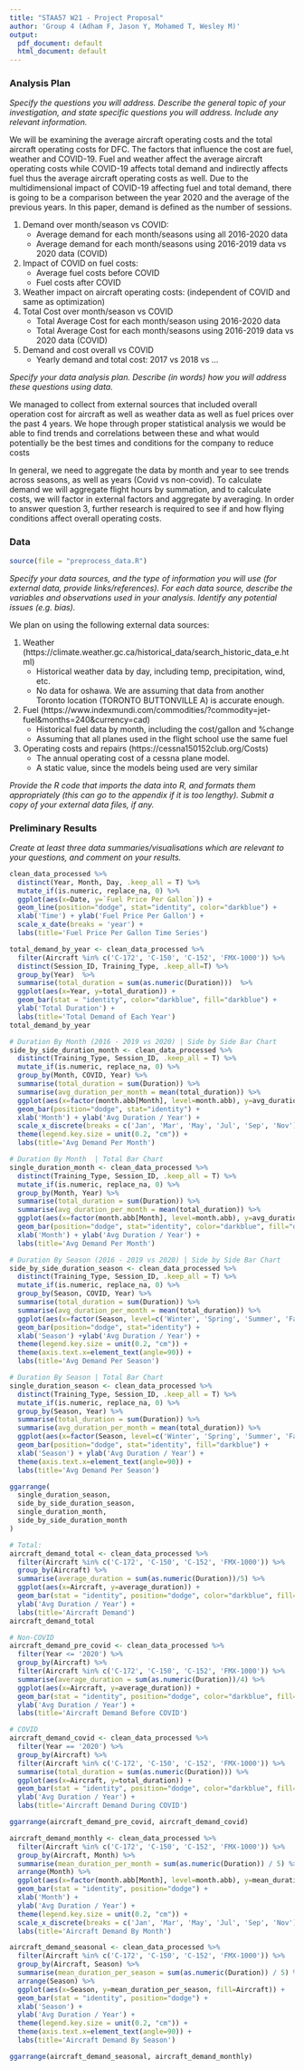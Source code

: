 ```yaml
---
title: "STAA57 W21 - Project Proposal"
author: 'Group 4 (Adham F, Jason Y, Mohamed T, Wesley M)'
output:
  pdf_document: default
  html_document: default
---
```


### Analysis Plan 

*Specify the questions you will address. Describe the general topic of your investigation, and state specific questions you will address. Include any relevant information.*

We will be examining the average aircraft operating costs and the total aircraft operating costs for DFC. The factors that influence the cost are fuel, weather and COVID-19. Fuel and weather affect the average aircraft operating costs while COVID-19 affects total demand and indirectly affects fuel thus the average aircraft operating costs as well. Due to the multidimensional impact of COVID-19 affecting fuel and total demand, there is going to be a comparison between the year 2020 and the average of the previous years. In this paper, demand is defined as the number of sessions.

1. Demand over month/season vs COVID:
    - Average demand for each month/seasons using all 2016-2020 data
    - Average demand for each month/seasons using 2016-2019 data vs 2020 data (COVID)
2. Impact of COVID on fuel costs:
    - Average fuel costs before COVID
    - Fuel costs after COVID
3. Weather impact on aircraft operating costs: (independent of COVID and same as optimization)
4. Total Cost over month/season vs COVID
    - Total Average Cost for each month/season using 2016-2020 data
    - Total Average Cost for each month/seasons using 2016-2019 data vs 2020 data (COVID)
5. Demand and cost overall vs COVID
    - Yearly demand and total cost: 2017 vs 2018 vs ...

*Specify your data analysis plan. Describe (in words) how you will address these questions using data.*

We managed to collect from external sources that included overall operation cost for aircraft as well as weather data as well as fuel prices over the past 4 years. We hope through proper statistical analysis we would be able to find trends and correlations between these and what would potentially be the best times and conditions for the company to reduce costs

In general, we need to aggregate the data by month and year to see trends across seasons, as well as years (Covid vs non-covid). 
To calculate demand we will aggregate flight hours by summation, and to calculate costs, we will factor in external factors and aggregate by averaging.
In order to answer question 3, further research is required to see if and how flying conditions affect overall operating costs.

### Data

```r
source(file = "preprocess_data.R")
```
*Specify your data sources, and the type of information you will use (for external data, provide links/references). For each data source, describe the variables and observations used in your analysis. Identify any potential issues (e.g. bias).*  

We plan on using the following external data sources:

1. Weather (https://climate.weather.gc.ca/historical_data/search_historic_data_e.html)
    - Historical weather data by day, including temp, precipitation, wind, etc.
    - No data for oshawa. We are assuming that data from another Toronto location (TORONTO BUTTONVILLE A) is accurate enough.
2. Fuel (https://www.indexmundi.com/commodities/?commodity=jet-fuel&months=240&currency=cad)
    - Historical fuel data by month, including the cost/gallon and %change
    - Assuming that all planes used in the flight school use the same fuel
3. Operating costs and repairs (https://cessna150152club.org/Costs) 
    - The annual operating cost of a cessna plane model.
    - A static value, since the models being used are very similar


*Provide the R code that imports the data into R, and formats them appropriately (this can go to the appendix if it is too lengthy). Submit a copy of your external data files, if any. *


### Preliminary Results

*Create at least three data summaries/visualisations which are relevant to your questions, and comment on your results. *

```r
clean_data_processed %>%
  distinct(Year, Month, Day, .keep_all = T) %>%
  mutate_if(is.numeric, replace_na, 0) %>%
  ggplot(aes(x=Date, y=`Fuel Price Per Gallon`)) + 
  geom_line(position="dodge", stat="identity", color="darkblue") +
  xlab('Time') + ylab('Fuel Price Per Gallon') +
  scale_x_date(breaks = 'year') +
  labs(title='Fuel Price Per Gallon Time Series')
```
```r
total_demand_by_year <- clean_data_processed %>%
  filter(Aircraft %in% c('C-172', 'C-150', 'C-152', 'FMX-1000')) %>%
  distinct(Session_ID, Training_Type, .keep_all=T) %>%
  group_by(Year)  %>%
  summarise(total_duration = sum(as.numeric(Duration)))  %>%
  ggplot(aes(x=Year, y=total_duration)) + 
  geom_bar(stat = "identity", color="darkblue", fill="darkblue") +
  ylab('Total Duration') +
  labs(title='Total Demand of Each Year')
total_demand_by_year
```

```r
# Duration By Month (2016 - 2019 vs 2020) | Side by Side Bar Chart
side_by_side_duration_month <- clean_data_processed %>%
  distinct(Training_Type, Session_ID, .keep_all = T) %>%
  mutate_if(is.numeric, replace_na, 0) %>%
  group_by(Month, COVID, Year) %>%
  summarise(total_duration = sum(Duration)) %>%
  summarise(avg_duration_per_month = mean(total_duration)) %>%
  ggplot(aes(x=factor(month.abb[Month], level=month.abb), y=avg_duration_per_month, fill=COVID)) + 
  geom_bar(position="dodge", stat="identity") +
  xlab('Month') + ylab('Avg Duration / Year') + 
  scale_x_discrete(breaks = c('Jan', 'Mar', 'May', 'Jul', 'Sep', 'Nov')) +
  theme(legend.key.size = unit(0.2, "cm")) +
  labs(title='Avg Demand Per Month')
```

```r
# Duration By Month  | Total Bar Chart
single_duration_month <- clean_data_processed %>%
  distinct(Training_Type, Session_ID, .keep_all = T) %>%
  mutate_if(is.numeric, replace_na, 0) %>%
  group_by(Month, Year) %>%
  summarise(total_duration = sum(Duration)) %>%
  summarise(avg_duration_per_month = mean(total_duration)) %>%
  ggplot(aes(x=factor(month.abb[Month], level=month.abb), y=avg_duration_per_month)) + 
  geom_bar(position="dodge", stat="identity", color="darkblue", fill="darkblue") +
  xlab('Month') + ylab('Avg Duration / Year') + 
  labs(title='Avg Demand Per Month')
```

```r
# Duration By Season (2016 - 2019 vs 2020) | Side by Side Bar Chart
side_by_side_duration_season <- clean_data_processed %>%
  distinct(Training_Type, Session_ID, .keep_all = T) %>%
  mutate_if(is.numeric, replace_na, 0) %>%
  group_by(Season, COVID, Year) %>%
  summarise(total_duration = sum(Duration)) %>%
  summarise(avg_duration_per_month = mean(total_duration)) %>%
  ggplot(aes(x=factor(Season, level=c('Winter', 'Spring', 'Summer', 'Fall')), y=avg_duration_per_month, fill=COVID)) + 
  geom_bar(position="dodge", stat="identity") +
  xlab('Season') +ylab('Avg Duration / Year') + 
  theme(legend.key.size = unit(0.2, "cm")) +
  theme(axis.text.x=element_text(angle=90)) +
  labs(title='Avg Demand Per Season')
```

```r
# Duration By Season | Total Bar Chart
single_duration_season <- clean_data_processed %>%
  distinct(Training_Type, Session_ID, .keep_all = T) %>%
  mutate_if(is.numeric, replace_na, 0) %>%
  group_by(Season, Year) %>%
  summarise(total_duration = sum(Duration)) %>%
  summarise(avg_duration_per_month = mean(total_duration)) %>%
  ggplot(aes(x=factor(Season, level=c('Winter', 'Spring', 'Summer', 'Fall')), y=avg_duration_per_month)) + 
  geom_bar(position="dodge", stat="identity", fill="darkblue") +
  xlab('Season') + ylab('Avg Duration / Year') + 
  theme(axis.text.x=element_text(angle=90)) +
  labs(title='Avg Demand Per Season')
```

```r
ggarrange(
  single_duration_season, 
  side_by_side_duration_season,
  single_duration_month, 
  side_by_side_duration_month
)
```

```r
# Total:
aircraft_demand_total <- clean_data_processed %>%
  filter(Aircraft %in% c('C-172', 'C-150', 'C-152', 'FMX-1000')) %>%
  group_by(Aircraft) %>%
  summarise(average_duration = sum(as.numeric(Duration))/5) %>%
  ggplot(aes(x=Aircraft, y=average_duration)) + 
  geom_bar(stat = "identity", position="dodge", color="darkblue", fill="darkblue") +
  ylab('Avg Duration / Year') + 
  labs(title='Aircraft Demand')
aircraft_demand_total
```

```r
# Non-COVID
aircraft_demand_pre_covid <- clean_data_processed %>%
  filter(Year <= '2020') %>%
  group_by(Aircraft) %>%
  filter(Aircraft %in% c('C-172', 'C-150', 'C-152', 'FMX-1000')) %>%
  summarise(average_duration = sum(as.numeric(Duration))/4) %>%
  ggplot(aes(x=Aircraft, y=average_duration)) + 
  geom_bar(stat = "identity", position="dodge", color="darkblue", fill="darkblue") +
  ylab('Avg Duration / Year') + 
  labs(title='Aircraft Demand Before COVID')

# COVID
aircraft_demand_covid <- clean_data_processed %>%
  filter(Year == '2020') %>%
  group_by(Aircraft) %>%
  filter(Aircraft %in% c('C-172', 'C-150', 'C-152', 'FMX-1000')) %>%
  summarise(total_duration = sum(as.numeric(Duration))) %>%
  ggplot(aes(x=Aircraft, y=total_duration)) + 
  geom_bar(stat = "identity", position="dodge", color="darkblue", fill="darkblue") +
  ylab('Avg Duration / Year') + 
  labs(title='Aircraft Demand During COVID')

ggarrange(aircraft_demand_pre_covid, aircraft_demand_covid)
```

```r
aircraft_demand_monthly <- clean_data_processed %>%
  filter(Aircraft %in% c('C-172', 'C-150', 'C-152', 'FMX-1000')) %>%
  group_by(Aircraft, Month) %>%
  summarise(mean_duration_per_month = sum(as.numeric(Duration)) / 5) %>%
  arrange(Month) %>%
  ggplot(aes(x=factor(month.abb[Month], level=month.abb), y=mean_duration_per_month, fill=Aircraft)) + 
  geom_bar(stat = "identity", position="dodge") +
  xlab('Month') +
  ylab('Avg Duration / Year') + 
  theme(legend.key.size = unit(0.2, "cm")) +
  scale_x_discrete(breaks = c('Jan', 'Mar', 'May', 'Jul', 'Sep', 'Nov')) +
  labs(title='Aircraft Demand By Month')

aircraft_demand_seasonal <- clean_data_processed %>%
  filter(Aircraft %in% c('C-172', 'C-150', 'C-152', 'FMX-1000')) %>%
  group_by(Aircraft, Season) %>%
  summarise(mean_duration_per_season = sum(as.numeric(Duration)) / 5) %>%
  arrange(Season) %>%
  ggplot(aes(x=Season, y=mean_duration_per_season, fill=Aircraft)) + 
  geom_bar(stat = "identity", position="dodge") +
  xlab('Season') +
  ylab('Avg Duration / Year') + 
  theme(legend.key.size = unit(0.2, "cm")) +
  theme(axis.text.x=element_text(angle=90)) +
  labs(title='Aircraft Demand By Season')

ggarrange(aircraft_demand_seasonal, aircraft_demand_monthly)
```

